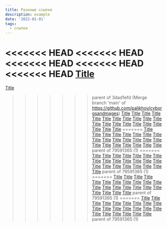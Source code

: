 ```yaml
---
title: Разнные ссылки
description: example
date: '2022-01-01'
tags:
  - ссылки
---
```


<<<<<<< HEAD
<<<<<<< HEAD
<<<<<<< HEAD
<<<<<<< HEAD
<<<<<<< HEAD
[Title](https://github.com/palikhov/CnM_streets-of-waterdeep)
=======
[Title](https://github.com/palikhov/CnM_streets-of-waterdeep) 
>>>>>>> parent of 3dad1efd (Merge branch 'main' of https://github.com/palikhov/cyborgsandmages)
[Title](https://github.com/palikhov/CnM_5e_core)
[Title](https://github.com/palikhov/CnM-Roll20-resources) 
[Title](https://github.com/palikhov/palant-core-published) 
[Title](https://github.com/palikhov/CnM_000_Palant_RPG_Core) 
[Title](https://palikhov.github.io/srd-dnd-5e-ru/) 
[Title](https://github.com/palikhov/srd-dnd-5e-ru)
[Title](https://palikhov.github.io/e5e/) 
[Title](https://palikhov.github.io/) 
[Title](https://github.com/palikhov/roll20-dnd-5e-macros)
[Title](https://github.com/palikhov/CnM-Homebrewery) 
[Title](https://github.com/palikhov/Homebrewery-Assets6) 
[Title](https://github.com/palikhov/Homebrewer-Custom-Font) 
[Title](https://github.com/palikhov/HOMEBREWERY-ASSETS5) 
[Title](https://github.com/palikhov/e5e.srd) 
[Title](https://github.com/palikhov/homebrewery-theme)
[Title](https://github.com/palikhov/homebrewery-CSS-Stylesheets-N-Scripts)
[Title](https://github.com/palikhov/DrT_map_slicer) 
[Title](https://github.com/palikhov/HomebreweryStyles) 
[Title](https://github.com/palikhov/homebrewery-fonts) 
[Title](https://github.com/palikhov/downtime_and_demesnes_5e)
[Title](https://github.com/palikhov/DnD-Card-Generator)
=======
[Title](https://github.com/palikhov/CnM_streets-of-waterdeep) [Title](https://github.com/palikhov/CnM_5e_core) [Title](https://github.com/palikhov/CnM-Roll20-resources) [Title](https://github.com/palikhov/palant-core-published) [Title](https://github.com/palikhov/CnM_000_Palant_RPG_Core) [Title](https://palikhov.github.io/srd-dnd-5e-ru/) [Title](https://github.com/palikhov/srd-dnd-5e-ru) [Title](https://palikhov.github.io/e5e/) [Title](https://palikhov.github.io/) [Title](https://github.com/palikhov/roll20-dnd-5e-macros) [Title](https://github.com/palikhov/CnM-Homebrewery) [Title](https://github.com/palikhov/Homebrewery-Assets6) [Title](https://github.com/palikhov/Homebrewer-Custom-Font) [Title](https://github.com/palikhov/HOMEBREWERY-ASSETS5) [Title](https://github.com/palikhov/e5e.srd) [Title](https://github.com/palikhov/homebrewery-theme) [Title](https://github.com/palikhov/homebrewery-CSS-Stylesheets-N-Scripts) [Title](https://github.com/palikhov/DrT_map_slicer) [Title](https://github.com/palikhov/HomebreweryStyles) [Title](https://github.com/palikhov/homebrewery-fonts) [Title](https://github.com/palikhov/downtime_and_demesnes_5e) [Title](https://github.com/palikhov/DnD-Card-Generator)
>>>>>>> parent of 79591365 (1)
=======
[Title](https://github.com/palikhov/CnM_streets-of-waterdeep) [Title](https://github.com/palikhov/CnM_5e_core) [Title](https://github.com/palikhov/CnM-Roll20-resources) [Title](https://github.com/palikhov/palant-core-published) [Title](https://github.com/palikhov/CnM_000_Palant_RPG_Core) [Title](https://palikhov.github.io/srd-dnd-5e-ru/) [Title](https://github.com/palikhov/srd-dnd-5e-ru) [Title](https://palikhov.github.io/e5e/) [Title](https://palikhov.github.io/) [Title](https://github.com/palikhov/roll20-dnd-5e-macros) [Title](https://github.com/palikhov/CnM-Homebrewery) [Title](https://github.com/palikhov/Homebrewery-Assets6) [Title](https://github.com/palikhov/Homebrewer-Custom-Font) [Title](https://github.com/palikhov/HOMEBREWERY-ASSETS5) [Title](https://github.com/palikhov/e5e.srd) [Title](https://github.com/palikhov/homebrewery-theme) [Title](https://github.com/palikhov/homebrewery-CSS-Stylesheets-N-Scripts) [Title](https://github.com/palikhov/DrT_map_slicer) [Title](https://github.com/palikhov/HomebreweryStyles) [Title](https://github.com/palikhov/homebrewery-fonts) [Title](https://github.com/palikhov/downtime_and_demesnes_5e) [Title](https://github.com/palikhov/DnD-Card-Generator)
>>>>>>> parent of 79591365 (1)
=======
[Title](https://github.com/palikhov/CnM_streets-of-waterdeep) [Title](https://github.com/palikhov/CnM_5e_core) [Title](https://github.com/palikhov/CnM-Roll20-resources) [Title](https://github.com/palikhov/palant-core-published) [Title](https://github.com/palikhov/CnM_000_Palant_RPG_Core) [Title](https://palikhov.github.io/srd-dnd-5e-ru/) [Title](https://github.com/palikhov/srd-dnd-5e-ru) [Title](https://palikhov.github.io/e5e/) [Title](https://palikhov.github.io/) [Title](https://github.com/palikhov/roll20-dnd-5e-macros) [Title](https://github.com/palikhov/CnM-Homebrewery) [Title](https://github.com/palikhov/Homebrewery-Assets6) [Title](https://github.com/palikhov/Homebrewer-Custom-Font) [Title](https://github.com/palikhov/HOMEBREWERY-ASSETS5) [Title](https://github.com/palikhov/e5e.srd) [Title](https://github.com/palikhov/homebrewery-theme) [Title](https://github.com/palikhov/homebrewery-CSS-Stylesheets-N-Scripts) [Title](https://github.com/palikhov/DrT_map_slicer) [Title](https://github.com/palikhov/HomebreweryStyles) [Title](https://github.com/palikhov/homebrewery-fonts) [Title](https://github.com/palikhov/downtime_and_demesnes_5e) [Title](https://github.com/palikhov/DnD-Card-Generator)
>>>>>>> parent of 79591365 (1)
=======
[Title](https://github.com/palikhov/CnM_streets-of-waterdeep) [Title](https://github.com/palikhov/CnM_5e_core) [Title](https://github.com/palikhov/CnM-Roll20-resources) [Title](https://github.com/palikhov/palant-core-published) [Title](https://github.com/palikhov/CnM_000_Palant_RPG_Core) [Title](https://palikhov.github.io/srd-dnd-5e-ru/) [Title](https://github.com/palikhov/srd-dnd-5e-ru) [Title](https://palikhov.github.io/e5e/) [Title](https://palikhov.github.io/) [Title](https://github.com/palikhov/roll20-dnd-5e-macros) [Title](https://github.com/palikhov/CnM-Homebrewery) [Title](https://github.com/palikhov/Homebrewery-Assets6) [Title](https://github.com/palikhov/Homebrewer-Custom-Font) [Title](https://github.com/palikhov/HOMEBREWERY-ASSETS5) [Title](https://github.com/palikhov/e5e.srd) [Title](https://github.com/palikhov/homebrewery-theme) [Title](https://github.com/palikhov/homebrewery-CSS-Stylesheets-N-Scripts) [Title](https://github.com/palikhov/DrT_map_slicer) [Title](https://github.com/palikhov/HomebreweryStyles) [Title](https://github.com/palikhov/homebrewery-fonts) [Title](https://github.com/palikhov/downtime_and_demesnes_5e) [Title](https://github.com/palikhov/DnD-Card-Generator)
>>>>>>> parent of 79591365 (1)
